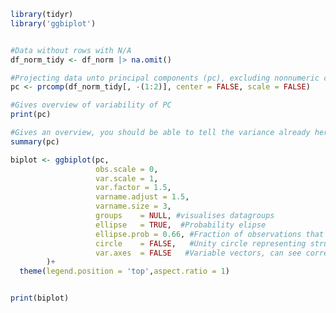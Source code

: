 ```r
library(tidyr)
library('ggbiplot')


#Data without rows with N/A
df_norm_tidy <- df_norm |> na.omit() 

#Projecting data unto principal components (pc), excluding nonnumeric columns (-1:2)
pc <- prcomp(df_norm_tidy[, -(1:2)], center = FALSE, scale = FALSE)

#Gives overview of variability of PC
print(pc)

#Gives an overview, you should be able to tell the variance already here even without the plot.
summary(pc)

biplot <- ggbiplot(pc,
                   obs.scale = 0,
                   var.scale = 1,
                   var.factor = 1.5,
                   varname.adjust = 1.5,
                   varname.size = 3,
                   groups    = NULL, #visualises datagroups
                   ellipse   = TRUE,  #Probability elipse
                   ellipse.prob = 0.66, #Fraction of observations that should be in ellipse
                   circle    = FALSE,   #Unity circle representing structure correlation in variables
                   var.axes  = FALSE   #Variable vectors, can see correlation from if they're grouped
        )+
  theme(legend.position = 'top',aspect.ratio = 1)


print(biplot)
```
